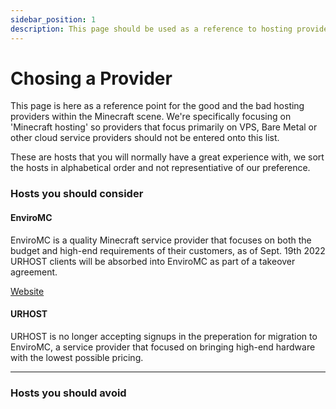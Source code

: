 ```yaml
---
sidebar_position: 1
description: This page should be used as a reference to hosting providers and is not a substitute for their trustpilot and / or other clients real world experiences.
---
```


# Chosing a Provider

This page is here as a reference point for the good and the bad hosting providers within the Minecraft scene. We're specifically focusing on 'Minecraft hosting' so providers that focus primarily on VPS, Bare Metal or other cloud service providers should not be entered onto this list.

These are hosts that you will normally have a great experience with, we sort the hosts in alphabetical order and not representiative of our preference.

### Hosts you should consider

#### EnviroMC

EnviroMC is a quality Minecraft service provider that focuses on both the budget and high-end requirements of their customers, as of Sept. 19th 2022 URHOST clients will be absorbed into EnviroMC as part of a takeover agreement.

<div>
<a class="button button--outline button--primary" href="https://enviromc.host">Website</a>
</div>

#### URHOST

URHOST is no longer accepting signups in the preperation for migration to EnviroMC, a service provider that focused on bringing high-end hardware with the lowest possible pricing.

---

### Hosts you should avoid
